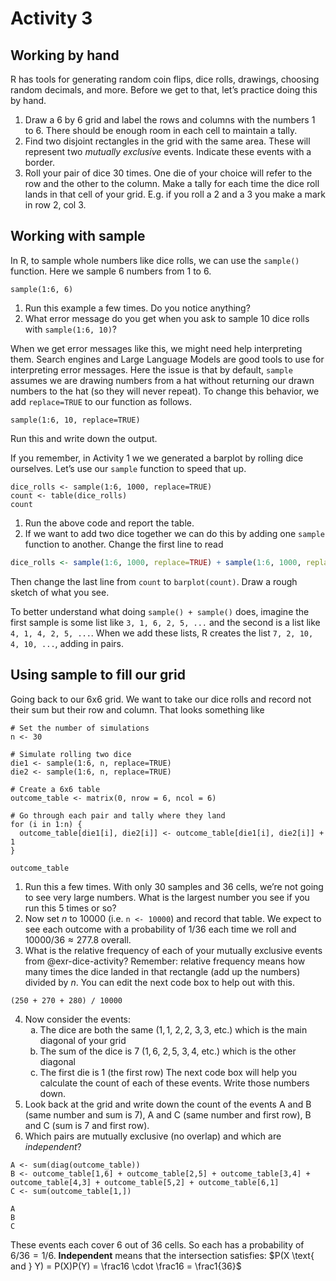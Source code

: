 # Activity 3

## Working by hand

R has tools for generating random coin flips, dice rolls, drawings, choosing
random decimals, and more. Before we get to that, let's practice doing this by
hand.

::: {#exr-dice-activity}
1. Draw a 6 by 6 grid and label the rows and columns with the numbers 1 to 6.
   There should be enough room in each cell to maintain a tally.
2. Find two disjoint rectangles in the grid with the same area. These will
   represent two *mutually exclusive* events. Indicate these events with a
border.
3. Roll your pair of dice 30 times. One die of your choice will refer to the
   row and the other to the column. Make a tally for each time the dice roll
lands in that cell of your grid. E.g. if you roll a 2 and a 3 you make a mark
in row 2, col 3.
:::

## Working with sample

In R, to sample whole numbers like dice rolls, we can use the `sample()`
function. Here we sample $6$ numbers from $1$ to $6$.

```webr
sample(1:6, 6)
```

::: {#exr-sampling}
1. Run this example a few times. Do you notice anything?
2. What error message do you get when you ask to sample $10$ dice rolls with
   `sample(1:6, 10)`?
:::

When we get error messages like this, we might need help interpreting them.
Search engines and Large Language Models are good tools to use for interpreting
error messages. Here the issue is that by default, `sample` assumes we are
drawing numbers from a hat without returning our drawn numbers to the hat (so
they will never repeat). To change this behavior, we add `replace=TRUE` to our
function as follows.

```webr
sample(1:6, 10, replace=TRUE)
```

::: {#exr-sampling-with-replacement}
Run this and write down the output.
:::

If you remember, in Activity 1 we we generated a barplot by rolling dice
ourselves. Let's use our `sample` function to speed that up.

```webr
dice_rolls <- sample(1:6, 1000, replace=TRUE)
count <- table(dice_rolls)
count
```

::: {#exr-sampling-bar-graph}
1. Run the above code and report the table.
2. If we want to add two dice together we can do this by adding one `sample`
function to another. Change the first line to read

```R
dice_rolls <- sample(1:6, 1000, replace=TRUE) + sample(1:6, 1000, replace=TRUE)
```

Then change the last line from `count` to `barplot(count)`. Draw a rough sketch
of what you see.
:::

::: {.callout-note}
To better understand what doing `sample() + sample()` does, imagine the first sample is some list like `3, 1, 6, 2, 5, ...` and the second is a list like `4, 1, 4, 2, 5, ...`. When we add these lists, R creates the list `7, 2, 10, 4, 10, ...`, adding in pairs.
:::

## Using sample to fill our grid

Going back to our 6x6 grid. We want to take our dice rolls and record not their
sum but their row and column. That looks something like

```webr
# Set the number of simulations
n <- 30

# Simulate rolling two dice
die1 <- sample(1:6, n, replace=TRUE)
die2 <- sample(1:6, n, replace=TRUE)

# Create a 6x6 table
outcome_table <- matrix(0, nrow = 6, ncol = 6)

# Go through each pair and tally where they land
for (i in 1:n) {
  outcome_table[die1[i], die2[i]] <- outcome_table[die1[i], die2[i]] + 1
}

outcome_table
```

::: {#exr-dice-grid}
1. Run this a few times. With only 30 samples and 36 cells, we're not going to
   see very large numbers. What is the largest number you see if you run this 5
times or so?
2. Now set $n$ to $10000$ (i.e. `n <- 10000`) and record that table. We expect
   to see each outcome with a probability of $1/36$ each time we roll and
$10000/36 \approx 277.8$ overall.
3. What is the relative frequency of each of your mutually exclusive events from @exr-dice-activity? Remember: relative frequency means how many times the dice landed in that rectangle (add up the numbers) divided by $n$. You can edit the next code box to help out with this.

```webr
(250 + 270 + 280) / 10000
```

4. Now consider the events:
    a. The dice are both the same ($1,1$, $2,2$, $3,3$, etc.) which is the main diagonal of your grid
    b. The sum of the dice is $7$ ($1,6$, $2,5$, $3,4$, etc.) which is the other diagonal
    c. The first die is $1$ (the first row)
The next code box will help you calculate the count of each of these events. Write those numbers down.
5. Look back at the grid and write down the count of the events A and B (same number and sum is 7), A and C (same number and first row), B and C (sum is 7 and first row).
6. Which pairs are mutually exclusive (no overlap) and which are *independent*?
:::

```webr
A <- sum(diag(outcome_table))
B <- outcome_table[1,6] + outcome_table[2,5] + outcome_table[3,4] + outcome_table[4,3] + outcome_table[5,2] + outcome_table[6,1]
C <- sum(outcome_table[1,])

A
B
C
```

::: {.callout-note}
These events each cover 6 out of 36 cells. So each has a probability of $6/36 = 1/6$. **Independent** means that the intersection satisfies: $P(X \text{ and } Y) = P(X)P(Y) = \frac16 \cdot \frac16 = \frac1{36}$
:::
